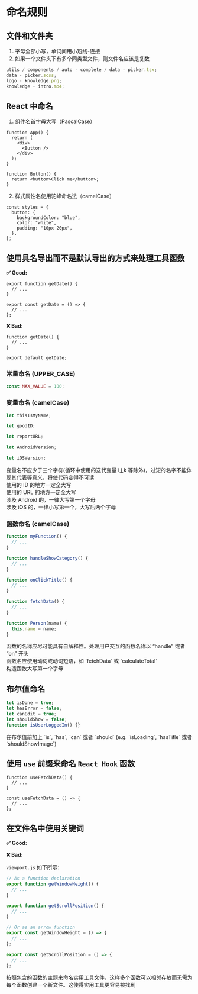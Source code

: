 
# 命名规则

## 文件和文件夹

1. 字母全部小写，单词间用小短线-连接
2. 如果一个文件夹下有多个同类型文件，则文件名应该是复数

```javascript
utils / components / auto - complete / data - picker.tsx;
data - picker.scss;
logo - knowledge.png;
knowledge - intro.mp4;
```

<FileTree>
  <FileTree.Folder name="utils" defaultOpen>
    <FileTree.File name="file-forward.ts" />
    <FileTree.File name="code.ts" />
  </FileTree.Folder>
  <FileTree.Folder name="components" defaultOpen>
    <FileTree.Folder name="auto-complete" defaultOpen>
      <FileTree.File name="index.tsx" />
      <FileTree.File name="index.scss" />
    </FileTree.Folder>
    <FileTree.Folder name="input" defaultOpen>
      <FileTree.File name="index.tsx" />
      <FileTree.File name="index.scss" />
    </FileTree.Folder>
  </FileTree.Folder>
</FileTree>

## React 中命名

1. 组件名首字母大写（PascalCase）

```tsx
function App() {
  return (
    <div>
      <Button />
    </div>
  );
}

function Button() {
  return <button>Click me</button>;
}
```

2. 样式属性名使用驼峰命名法（camelCase）

```tsx
const styles = {
  button: {
    backgroundColor: "blue",
    color: "white",
    padding: "10px 20px",
  },
};
```

## 使用具名导出而不是默认导出的方式来处理工具函数

**✅ Good:**

```tsx
export function getDate() {
  // ...
}

export const getDate = () => {
  // ...
};
```

**❌ Bad:**

```tsx
function getDate() {
  // ...
}

export default getDate;
```

### 常量命名 (UPPER_CASE)

```javascript
const MAX_VALUE = 100;
```

### 变量命名 (camelCase)

```javascript
let thisIsMyName;

let goodID;

let reportURL;

let AndroidVersion;

let iOSVersion;
```

<Callout type="default">
  变量名不应少于三个字符(循环中使用的迭代变量 i,j,k
  等除外)，过短的名字不能体现其代表等意义，将使代码变得不可读 <br />
  使用的 ID 的地方一定全大写 <br />
  使用的 URL 的地方一定全大写 <br />
  涉及 Android 的，一律大写第一个字母 <br />
  涉及 iOS 的，一律小写第一个，大写后两个字母
</Callout>

### 函数命名 (camelCase)

```javascript
function myFunction() {
  // ...
}

function handleShowCategory() {
  // ...
}

function onClickTitle() {
  // ...
}

function fetchData() {
  // ...
}

function Person(name) {
  this.name = name;
}
```

<Callout type="default">
  函数的名称应尽可能具有自解释性。处理用户交互的函数名称以 “handle” 或者 “on”
  开头 <br />
  函数名应使用动词或动词短语，如 `fetchData` 或 `calculateTotal` <br />
  构造函数大写第一个字母
</Callout>

## 布尔值命名

```javascript
let isDone = true;
let hasError = false;
let canEdit = true;
let shouldShow = false;
function isUserLoggedIn() {}
```

<Callout type="default">
  在布尔值前加上 `is`, `has`, `can` 或者 `should` (e.g. `isLoading`, `hasTitle`
  或者 `shouldShowImage`)
</Callout>

## 使用 `use` 前缀来命名 `React Hook` 函数

```tsx
function useFetchData() {
  // ...
}

const useFetchData = () => {
  // ...
};
```

## 在文件名中使用关键词

**✅ Good:**

<FileTree>
  <FileTree.Folder name="src" defaultOpen>
    <FileTree.Folder name="utils" defaultOpen>
      <FileTree.File name="logger.ts" />
      <FileTree.File name="viewport.js" />
    </FileTree.Folder>
  </FileTree.Folder>
</FileTree>

**❌ Bad:**

<FileTree>
  <FileTree.Folder name="src" defaultOpen>
    <FileTree.Folder name="utils" defaultOpen>
      <FileTree.File name="initializeLogger.ts" />
      <FileTree.File name="getWindowHeight.js" />
    </FileTree.Folder>
  </FileTree.Folder>
</FileTree>

`viewport.js` 如下所示:

```javascript
// As a function declaration
export function getWindowHeight() {
  // ...
}

export function getScrollPosition() {
  // ...
}

// Or as an arrow function
export const getWindowHeight = () => {
  // ...
};

export const getScrollPosition = () => {
  // ...
};
```

<Callout type="default">
  按照包含的函数的主题来命名实用工具文件，这样多个函数可以相邻存放而无需为每个函数创建一个新文件。这使得实用工具更容易被找到
</Callout>
